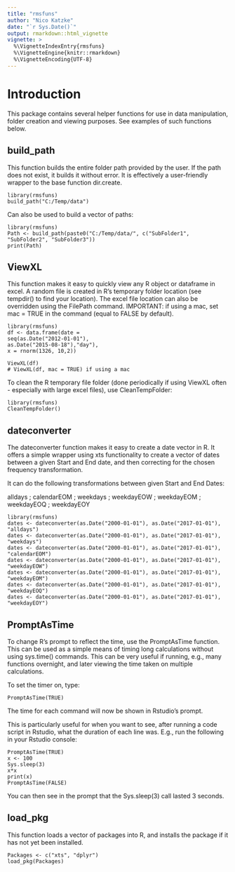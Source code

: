 ```yaml
---
title: "rmsfuns"
author: "Nico Katzke"
date: "`r Sys.Date()`"
output: rmarkdown::html_vignette
vignette: >
  %\VignetteIndexEntry{rmsfuns}
  %\VignetteEngine{knitr::rmarkdown}
  %\VignetteEncoding{UTF-8}
---
```


# Introduction 

This package contains several helper functions for use in data manipulation, folder creation and viewing purposes. See examples of such functions below.

## build_path

This function builds the entire folder path provided by the user. If the path does not exist, it builds it without error. It is effectively a user-friendly wrapper to the base function dir.create.

    library(rmsfuns)
    build_path("C:/Temp/data")

Can also be used to build a vector of paths:

    library(rmsfuns)
    Path <- build_path(paste0("C:/Temp/data/", c("SubFolder1", "SubFolder2", "SubFolder3"))
    print(Path)

## ViewXL

This function makes it easy to quickly view any R object or dataframe in excel. A random file is created in R's temporary folder location (see tempdir() to find your location). The excel file location can also be overridden using the FilePath command. IMPORTANT: if using a mac, set mac = TRUE in the command (equal to FALSE by default).

    library(rmsfuns)
    df <- data.frame(date = 
    seq(as.Date("2012-01-01"),
    as.Date("2015-08-18"),"day"), 
    x = rnorm(1326, 10,2))
    
    ViewXL(df)
    # ViewXL(df, mac = TRUE) if using a mac

To clean the R temporary file folder (done periodically if using ViewXL often - especially with large excel files), use CleanTempFolder:

    library(rmsfuns)
    CleanTempFolder()
    
## dateconverter

The dateconverter function makes it easy to create a date vector in R. It offers a simple wrapper using xts functionality to create a vector of dates between a given Start and End date, and then correcting for the chosen frequency transformation.

It can do the following transformations between given Start and End Dates:

alldays ; calendarEOM ; weekdays ; weekdayEOW ; weekdayEOM ; weekdayEOQ ; weekdayEOY

    library(rmsfuns)
    dates <- dateconverter(as.Date("2000-01-01"), as.Date("2017-01-01"), "alldays") 
    dates <- dateconverter(as.Date("2000-01-01"), as.Date("2017-01-01"), "weekdays") 
    dates <- dateconverter(as.Date("2000-01-01"), as.Date("2017-01-01"), "calendarEOM")
    dates <- dateconverter(as.Date("2000-01-01"), as.Date("2017-01-01"), "weekdayEOW")
    dates <- dateconverter(as.Date("2000-01-01"), as.Date("2017-01-01"), "weekdayEOM")
    dates <- dateconverter(as.Date("2000-01-01"), as.Date("2017-01-01"), "weekdayEOQ")
    dates <- dateconverter(as.Date("2000-01-01"), as.Date("2017-01-01"), "weekdayEOY")

## PromptAsTime

To change R's prompt to reflect the time, use the PromptAsTime function. This can be used as a simple means of timing long calculations without using sys.time() commands. This can be very useful if running, e.g., many functions overnight, and later viewing the time taken on multiple calculations.

To set the timer on, type:

    PromptAsTime(TRUE)

The time for each command will now be shown in Rstudio's prompt.

This is particularly useful for when you want to see, after running a code script in Rstudio, what the duration of each line was. E.g., run the following in your Rstudio console:

    PromptAsTime(TRUE)
    x <- 100
    Sys.sleep(3) 
    x*x
    print(x)
    PromptAsTime(FALSE)

You can then see in the prompt that the Sys.sleep(3) call lasted 3 seconds.


## load_pkg

This function loads a vector of packages into R, and installs the package if it has not yet been installed.

    Packages <- c("xts", "dplyr")
    load_pkg(Packages)
    


